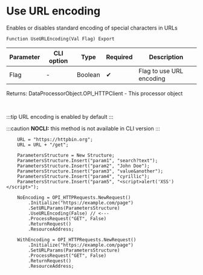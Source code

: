 ﻿---
sidebar_position: 4
description: Use URL encoding  and other functions to work with HTTP-client in the Open Integration Package, a free open-source integration library for 1C:Enterprise 8, OneScript and CLI
keywords: [1C, 1С, 1С:Enterprise, 1С:Enterprise 8.3, API, Integration, Services, Exchange, OneScript, CLI, HTTP-client]
---


# Use URL encoding 
 Enables or disables standard encoding of special characters in URLs



`Function UseURLEncoding(Val Flag) Export`

  | Parameter | CLI option | Type | Required | Description |
  |-|-|-|-|-|
  | Flag | - | Boolean | &#x2714; | Flag to use URL encoding |

  
  Returns:  DataProcessorObject.OPI_HTTPClient - This processor object

<br/>

:::tip
URL encoding is enabled by default
:::

:::caution
**NOCLI:** this method is not available in CLI version
:::
<br/>



```bsl title="1C:Enterprise/OneScript code example"
    URL = "https://httpbin.org";
    URL = URL + "/get";

    ParametersStructure = New Structure;
    ParametersStructure.Insert("param1", "search?text");
    ParametersStructure.Insert("param2", "John Doe");
    ParametersStructure.Insert("param3", "value&another");
    ParametersStructure.Insert("param4", "cyrillic");
    ParametersStructure.Insert("param5", "<script>alert('XSS')</script>");

    NoEncoding = OPI_HTTPRequests.NewRequest()
        .Initialize("https://example.com/page")
        .SetURLParams(ParametersStructure)
        .UseURLEncoding(False) // <---
        .ProcessRequest("GET", False)
        .ReturnRequest()
        .ResourceAddress;

    WithEncoding = OPI_HTTPRequests.NewRequest()
        .Initialize("https://example.com/page")
        .SetURLParams(ParametersStructure)
        .ProcessRequest("GET", False)
        .ReturnRequest()
        .ResourceAddress;
```
 




